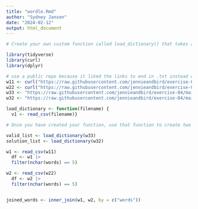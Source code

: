 ```yaml
---
title: "wordle.Rmd"
author: "Sydney Jansen"
date: "2024-02-12"
output: html_document
---
```


```r
# Create your own custom function called load_dictionary() that takes a single argument, “filename”, that can be used to read in either of the two data files you downloaded.

library(tidyverse)
library(curl)
library(dplyr)

# use a public repo because it liked the links to end in .txt instead of the token
w11 <- curl("https://raw.githubusercontent.com/jennieandbird/exercise-04/main/collins-scrabble-words-2019.txt") 
w22 <- curl("https://raw.githubusercontent.com/jennieandbird/exercise-04/main/google-10000-english-usa-no-swears.txt")
w33 <- "https://raw.githubusercontent.com/jennieandbird/exercise-04/main/google-10000-english-usa-no-swears.txt"
w32 <- "https://raw.githubusercontent.com/jennieandbird/exercise-04/main/collins-scrabble-words-2019.txt"

load_dictionary <- function(filename) {
  v1 <- read_csv(filename)}

# Once you have created your function, use that function to create two variables, solution_list and valid_list, that, respectively contain vectors of possible solution words and valid words to guess. That is, you should be able to run the following to create these two vectors

valid_list <- load_dictionary(w33)
solution_list <- load_dictionary(w32)

w1 <- read_csv(w11)
  df <- w1 |>
  filter(nchar(words) == 5)

w2 <- read_csv(w22)
  df <- w2 |>
  filter(nchar(words) == 5)


joined_words <- inner_join(w1, w2, by = c("words"))




```

